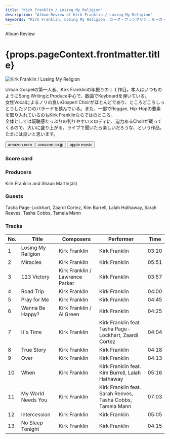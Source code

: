 ```yaml
---
title: "Kirk Franklin / Losing My Religion"
description: "Album Review of Kirk Franklin / Losing My Religion"
keywords: "Kirk Franklin, Losing My Religion, カーク・フランクリン, ルーズ・マイ・リリジョン"
---
```





<p className="largeP">Album Review</p>
<h1 className="h1--no--margin">{props.pageContext.frontmatter.title}</h1>

<Row  className="image-card-group">
	<Column colMd={"3"} colLg={"4"} noGutterMdLeft="">
       <ImageCard>

![Kirk Franklin / Losing My Religion](../../images/cd/kfranklin3L.jpg)

</ImageCard>
	</Column>
	<Column colMd={"4"} colLg={"8"} noGutterMdLeft="">
	  <p>
	  Urban Gospelの第一人者、Kirk Franklinの年振りの１１作目。本人はいつものようにSong WritingとProduce中心で、数曲でKeyboardを弾いている。
		<br/>女性Vocalによるノリの良いGosperl Choirがほとんどであり、ところどころしっとりしたソロのバラードを挟んでいる。また、一部でReggae, Hip-Hopの要素を取り入れているのもKirk Franklinならではのところ。
		<br/>全体としては既聴感たっぷりの判りやすいメロディに、迫力あるChoirが載ってくるので、大いに盛り上がる。ライブで聞いたら楽しいだろうな、という作品。たまには良いと思います。
		</p>
	  <div>
	    <Button className="button-right-mergin"  href="https://amzn.to/32fYZuA" kind="primary" size="small" renderIcon={ArrowUpRight24}>
        amazon.com
      </Button>
      <Button className="button-right-mergin"  href="https://amzn.to/2I6yq40" kind="secondary" size="small" renderIcon={ArrowUpRight24}>
        amazon.co.jp
      </Button>
			<Button className="button-right-mergin"  href="https://apple.co/3mRLdpW" kind="tertiary" size="small" renderIcon={ArrowUpRight24}>
        apple music
      </Button>
	  </div>
		</Column>
</Row>
<Row >
	<Column colMd={"4"} colLg={"4"} noGutterMdLeft="">
<div>
  <h3>Score card</h3>
	<SliderJS1 value="5" />
  <SliderJS2 value="4" />
	<SliderJS3 value="1" />
  <SliderJS4 value="8" />
</div>
</Column>
<Column colMd={"8"} colLg={"8"} noGutterMdLeft="">
<div>
<h3>Producers</h3>
<p>
	Kirk Franklin and Shaun Martin(all)
</p>
<h3>Guests</h3>
<p>
	Tasha Page-Lockhart, Zaardi Cortez, Kim Burrell, Lalah Hathaway, Sarah Reeves, Tasha Cobbs, Tamela Mann
</p>
</div>
</Column>
</Row>

<h3>Tracks</h3>

| No. | Title              | Composers                       | Performer                                                  | Time  |
| --- | ------------------ | ------------------------------- | ---------------------------------------------------------- | ----- |
| 1   | Losing My Religion | Kirk Franklin                   | Kirk Franklin                                              | 03:20 |
| 2   | Miracles           | Kirk Franklin                   | Kirk Franklin                                              | 05:51 |
| 3   | 123 Victory        | Kirk Franklin / Lawrence Parker | Kirk Franklin                                              | 03:57 |
| 4   | Road Trip          | Kirk Franklin                   | Kirk Franklin                                              | 04:00 |
| 5   | Pray for Me        | Kirk Franklin                   | Kirk Franklin                                              | 04:45 |
| 6   | Wanna Be Happy?    | Kirk Franklin / Al Green        | Kirk Franklin                                              | 04:25 |
| 7   | It's Time          | Kirk Franklin                   | Kirk Franklin feat. Tasha Page-Lockhart, Zaardi Cortez     | 04:04 |
| 8   | True Story         | Kirk Franklin                   | Kirk Franklin                                              | 04:18 |
| 9   | Over               | Kirk Franklin                   | Kirk Franklin                                              | 04:13 |
| 10  | When               | Kirk Franklin                   | Kirk Franklin feat. Kim Burrell, Lalah Hathaway            | 05:16 |
| 11  | My World Needs You | Kirk Franklin                   | Kirk Franklin feat. Sarah Reeves, Tasha Cobbs, Tamela Mann | 07:03 |
| 12  | Intercession       | Kirk Franklin                   | Kirk Franklin                                              | 05:05 |
| 13  | No Sleep Tonight   | Kirk Franklin                   | Kirk Franklin                                              | 04:15 |
